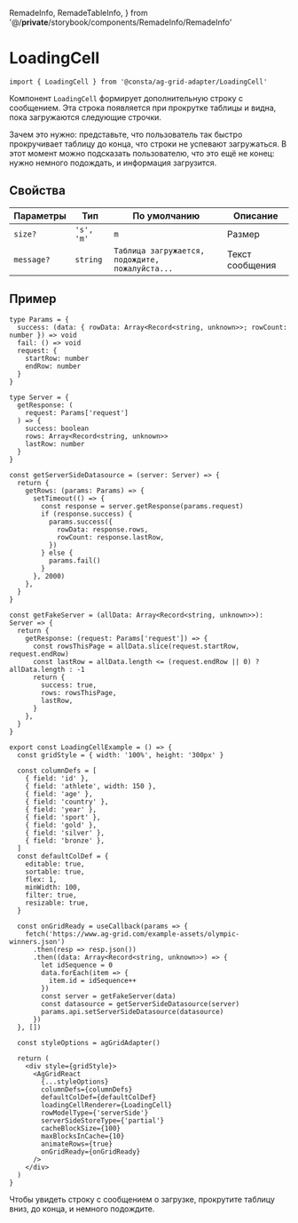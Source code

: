   RemadeInfo,
  RemadeTableInfo,
} from '@/__private__/storybook/components/RemadeInfo/RemadeInfo'

<Meta title="Компоненты/LoadingCell" id="LoadingCell" />

# LoadingCell

<RemadeInfo
  commponentName="LoadingCell"
  apiUrl="https://www.ag-grid.com/react-data-grid/component-loading-cell-renderer/"
/>

```tsx
import { LoadingCell } from '@consta/ag-grid-adapter/LoadingCell'
```

Компонент `LoadingCell` формирует дополнительную строку с сообщением. Эта строка появляется при прокрутке таблицы и видна, пока загружаются следующие строчки.

Зачем это нужно: представьте, что пользователь так быстро прокручивает таблицу до конца, что строки не успевают загружаться. В этот момент можно подсказать пользователю, что это ещё не конец: нужно немного подождать, и информация загрузится.

## Свойства

<RemadeInfoTable apiUrl="https://www.ag-grid.com/react-data-grid/component-loading-cell-renderer/" />

| Параметры  | Тип        | По умолчанию                                    | Описание        |
| ---------- | ---------- | ----------------------------------------------- | --------------- |
| `size?`    | `'s', 'm'` | `m`                                             | Размер          |
| `message?` | `string`   | `Таблица загружается, подождите, пожалуйста...` | Текст сообщения |

## Пример

```tsx
type Params = {
  success: (data: { rowData: Array<Record<string, unknown>>; rowCount: number }) => void
  fail: () => void
  request: {
    startRow: number
    endRow: number
  }
}

type Server = {
  getResponse: (
    request: Params['request']
  ) => {
    success: boolean
    rows: Array<Record<string, unknown>>
    lastRow: number
  }
}

const getServerSideDatasource = (server: Server) => {
  return {
    getRows: (params: Params) => {
      setTimeout(() => {
        const response = server.getResponse(params.request)
        if (response.success) {
          params.success({
            rowData: response.rows,
            rowCount: response.lastRow,
          })
        } else {
          params.fail()
        }
      }, 2000)
    },
  }
}

const getFakeServer = (allData: Array<Record<string, unknown>>): Server => {
  return {
    getResponse: (request: Params['request']) => {
      const rowsThisPage = allData.slice(request.startRow, request.endRow)
      const lastRow = allData.length <= (request.endRow || 0) ? allData.length : -1
      return {
        success: true,
        rows: rowsThisPage,
        lastRow,
      }
    },
  }
}

export const LoadingCellExample = () => {
  const gridStyle = { width: '100%', height: '300px' }

  const columnDefs = [
    { field: 'id' },
    { field: 'athlete', width: 150 },
    { field: 'age' },
    { field: 'country' },
    { field: 'year' },
    { field: 'sport' },
    { field: 'gold' },
    { field: 'silver' },
    { field: 'bronze' },
  ]
  const defaultColDef = {
    editable: true,
    sortable: true,
    flex: 1,
    minWidth: 100,
    filter: true,
    resizable: true,
  }

  const onGridReady = useCallback(params => {
    fetch('https://www.ag-grid.com/example-assets/olympic-winners.json')
      .then(resp => resp.json())
      .then((data: Array<Record<string, unknown>>) => {
        let idSequence = 0
        data.forEach(item => {
          item.id = idSequence++
        })
        const server = getFakeServer(data)
        const datasource = getServerSideDatasource(server)
        params.api.setServerSideDatasource(datasource)
      })
  }, [])

  const styleOptions = agGridAdapter()

  return (
    <div style={gridStyle}>
      <AgGridReact
        {...styleOptions}
        columnDefs={columnDefs}
        defaultColDef={defaultColDef}
        loadingCellRenderer={LoadingCell}
        rowModelType={'serverSide'}
        serverSideStoreType={'partial'}
        cacheBlockSize={100}
        maxBlocksInCache={10}
        animateRows={true}
        onGridReady={onGridReady}
      />
    </div>
  )
}
```

Чтобы увидеть строку с сообщением о загрузке, прокрутите таблицу вниз, до конца, и немного подождите.

<LoadingCellExample />
